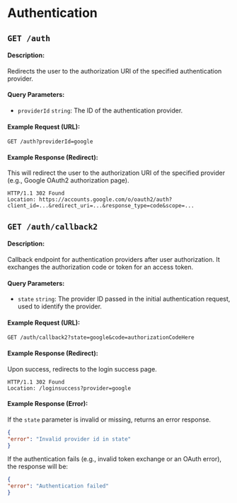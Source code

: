 # Authentication

## `GET /auth`

#### Description:

Redirects the user to the authorization URI of the specified authentication provider.

#### Query Parameters:

- `providerId` `string`: The ID of the authentication provider.

#### Example Request (URL):

```
GET /auth?providerId=google

```

#### Example Response (Redirect):

This will redirect the user to the authorization URI of the specified provider (e.g., Google OAuth2 authorization page).

```http
HTTP/1.1 302 Found
Location: https://accounts.google.com/o/oauth2/auth?client_id=...&redirect_uri=...&response_type=code&scope=...

```

## `GET /auth/callback2`

#### Description:

Callback endpoint for authentication providers after user authorization. It exchanges the authorization code or token
for an access token.

#### Query Parameters:

- `state` `string`: The provider ID passed in the initial authentication request, used to identify the provider.

#### Example Request (URL):

```
GET /auth/callback2?state=google&code=authorizationCodeHere

```

#### Example Response (Redirect):

Upon success, redirects to the login success page.

```http
HTTP/1.1 302 Found
Location: /loginsuccess?provider=google

```

#### Example Response (Error):

If the `state` parameter is invalid or missing, returns an error response.

```json
{
"error": "Invalid provider id in state"
}

```

If the authentication fails (e.g., invalid token exchange or an OAuth error), the response will be:

```json
{
"error": "Authentication failed"
}

```
